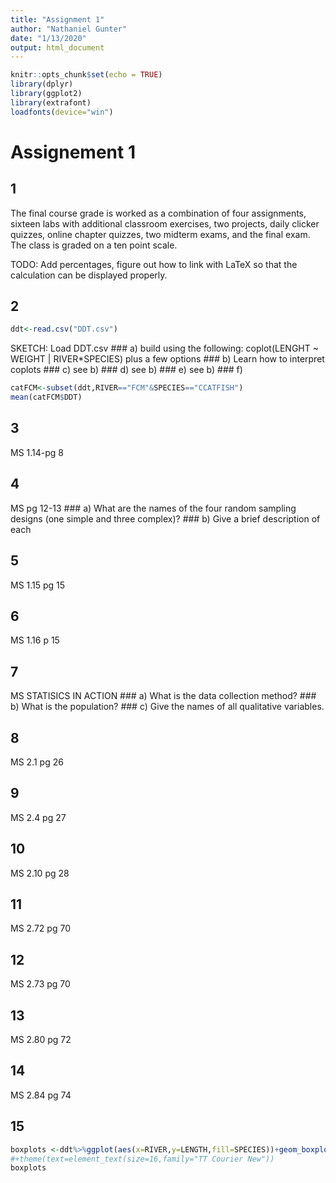 ```yaml
---
title: "Assignment 1"
author: "Nathaniel Gunter"
date: "1/13/2020"
output: html_document
---
```


```r
knitr::opts_chunk$set(echo = TRUE)
library(dplyr)
library(ggplot2)
library(extrafont)
loadfonts(device="win")
```
# Assignement 1

## 1
The final course grade is worked as a combination of four assignments, sixteen labs with additional classroom exercises, two projects, daily clicker quizzes, online chapter quizzes, two midterm exams, and the final exam. The class is graded on a ten point scale.

TODO: Add percentages, figure out how to link with LaTeX so that the calculation can be displayed properly.

## 2
```r
ddt<-read.csv("DDT.csv")
```
SKETCH: Load DDT.csv
### a)
build using the following: coplot(LENGHT ~ WEIGHT | RIVER*SPECIES) plus a few options
### b)
Learn how to interpret coplots
### c)
see b)
### d)
see b)
### e)
see b)
### f)
```r
catFCM<-subset(ddt,RIVER=="FCM"&SPECIES=="CCATFISH")
mean(catFCM$DDT)
```

## 3
MS 1.14-pg 8

## 4
MS pg 12-13
### a)
What are the names of the four random sampling designs (one simple and three complex)?
### b)
Give a brief description of each

## 5
MS 1.15 pg 15 

## 6 
MS 1.16 p 15

## 7 
MS STATISICS IN ACTION
### a)
What is the data collection method?
### b)
What is the population?
### c)
Give the names of all qualitative variables.

## 8
MS 2.1 pg 26

## 9
MS 2.4 pg 27 

## 10 
MS 2.10 pg 28

## 11
MS 2.72 pg 70

## 12 
MS 2.73 pg 70

## 13
MS 2.80 pg 72

## 14
MS 2.84 pg 74

## 15
```r
boxplots <-ddt%>%ggplot(aes(x=RIVER,y=LENGTH,fill=SPECIES))+geom_boxplot()+ggtitle("Nathaniel Gunter")
#+theme(text=element_text(size=16,family="TT Courier New"))
boxplots
```  